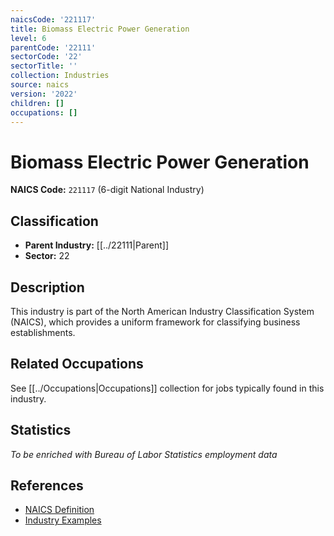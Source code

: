 ```yaml
---
naicsCode: '221117'
title: Biomass Electric Power Generation
level: 6
parentCode: '22111'
sectorCode: '22'
sectorTitle: ''
collection: Industries
source: naics
version: '2022'
children: []
occupations: []
---
```

# Biomass Electric Power Generation

**NAICS Code:** `221117` (6-digit National Industry)

## Classification

- **Parent Industry:** [[../22111|Parent]]
- **Sector:** 22

## Description

This industry is part of the North American Industry Classification System (NAICS), which provides a uniform framework for classifying business establishments.

## Related Occupations

See [[../Occupations|Occupations]] collection for jobs typically found in this industry.

## Statistics

*To be enriched with Bureau of Labor Statistics employment data*

## References

- [NAICS Definition](https://www.census.gov/naics/)
- [Industry Examples](https://www.census.gov/naics/2022NAICS/)
